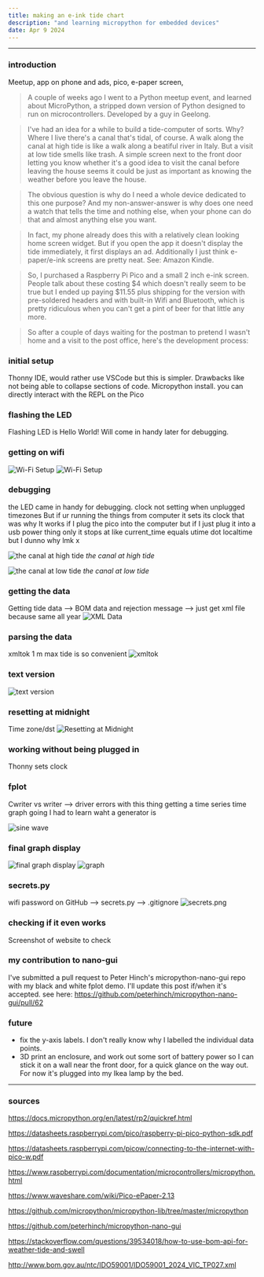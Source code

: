 ```yaml
---
title: making an e-ink tide chart
description: "and learning micropython for embedded devices"
date: Apr 9 2024
---
```


---

### introduction
Meetup, app on phone and ads, pico, e-paper screen, 

> A couple of weeks ago I went to a Python meetup event, and learned about MicroPython, a stripped down version of Python designed to run on microcontrollers. Developed by a guy in Geelong.

> I've had an idea for a while to build a tide-computer of sorts. Why? Where I live there's a canal that's tidal, of course.  A walk along the canal at high tide is like a walk along a beatiful river in Italy. But a visit at low tide smells like trash. A simple screen next to the front door letting you know whether it's a good idea to visit the canal before leaving the house seems it could be just as important as knowing the weather before you leave the house.

> The obvious question is why do I need a whole device dedicated to this one purpose? And my non-answer-answer is why does one need a watch that tells the time and nothing else, when your phone can do that and almost anything else you want.

> In fact, my phone already does this with a relatively clean looking home screen widget. But if you open the app it doesn't display the tide immediately, it first displays an ad. Additionally I just think e-paper/e-ink screens are pretty neat. See: Amazon Kindle.

> So, I purchased a Raspberry Pi Pico and a small 2 inch e-ink screen. People talk about these costing $4 which doesn't really seem to be true but I ended up paying $11.55 plus shipping for the version with pre-soldered headers and with built-in Wifi and Bluetooth, which is pretty ridiculous when you can't get a pint of beer for that little any more.

> So after a couple of days waiting for the postman to pretend I wasn't home and a visit to the post office, here's the development process:

### initial setup
Thonny IDE, would rather use VSCode but this is simpler. Drawbacks like not being able to collapse sections of code. Micropython install.
you can directly interact with the REPL on the Pico

### flashing the LED
Flashing LED is Hello World! Will come in handy later for debugging.

### getting on wifi
![Wi-Fi Setup](/wifi.png)
![Wi-Fi Setup](/wifi_success.png)

### debugging
the LED came in handy for debugging. 
clock not setting when unplugged
timezones
But if ur running the things from computer it sets its clock that was why
It works if I plug the pico into the computer but if I just plug it into a usb power thing only it stops at like     current_time equals utime dot localtime but I dunno why lmk x

![the canal at high tide](/hightide.JPG)
_the canal at high tide_

![the canal at low tide](/lowtide.JPG)
_the canal at low tide_

### getting the data
Getting tide data —> BOM data and rejection message —> just get xml file because same all year
![XML Data](/xml.png)

### parsing the data
xmltok
1 m max tide is so convenient
![xmltok](/xml_parse.png)

### text version
![text version](/text.jpeg)

### resetting at midnight
Time zone/dst
![Resetting at Midnight](/midnight.png)

### working without being plugged in
Thonny sets clock

### fplot
Cwriter vs writer —> driver errors with this thing
getting a time series time graph going
I had to learn waht a generator is

![sine wave](/sine.jpeg)


### final graph display
![final graph display](/graph.jpeg)
![graph](/graph.png)

### secrets.py
wifi password on GitHub —> secrets.py —> .gitignore
![secrets.png](/secrets.png)

### checking if it even works
Screenshot of website to check

### my contribution to nano-gui
I've submitted a pull request to Peter Hinch's micropython-nano-gui repo with my black and white fplot demo. I'll update this post if/when it's accepted. see here: https://github.com/peterhinch/micropython-nano-gui/pull/62

### future
* fix the y-axis labels. I don't really know why I labelled the individual data points.
* 3D print an enclosure, and work out some sort of battery power so I can stick it on a wall near the front door, for a quick glance on the way out. For now it's plugged into my Ikea lamp by the bed.

---

### sources
https://docs.micropython.org/en/latest/rp2/quickref.html

https://datasheets.raspberrypi.com/pico/raspberry-pi-pico-python-sdk.pdf

https://datasheets.raspberrypi.com/picow/connecting-to-the-internet-with-pico-w.pdf

https://www.raspberrypi.com/documentation/microcontrollers/micropython.html

https://www.waveshare.com/wiki/Pico-ePaper-2.13

https://github.com/micropython/micropython-lib/tree/master/micropython

https://github.com/peterhinch/micropython-nano-gui

https://stackoverflow.com/questions/39534018/how-to-use-bom-api-for-weather-tide-and-swell

http://www.bom.gov.au/ntc/IDO59001/IDO59001_2024_VIC_TP027.xml
